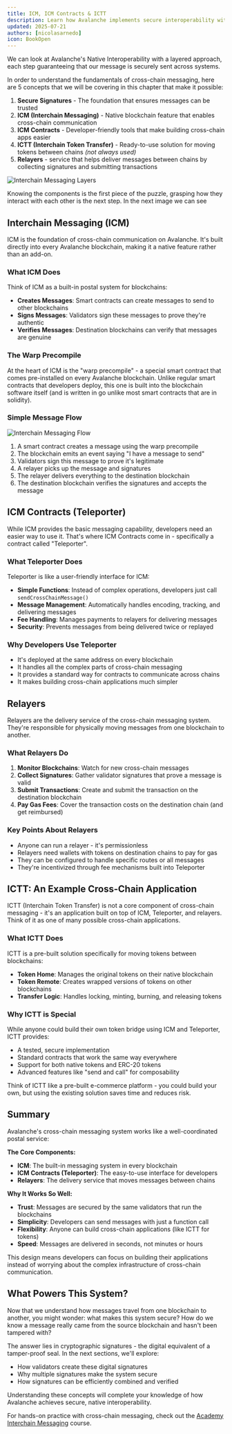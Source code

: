```yaml
---
title: ICM, ICM Contracts & ICTT
description: Learn how Avalanche implements secure interoperability with ICM, ICM Contracts (Teleporter), and ICTT
updated: 2025-07-21
authors: [nicolasarnedo]
icon: BookOpen
---
```


We can look at Avalanche's Native Interoperability with a layered approach, each step guaranteeing that our message is securely sent across systems. 

In order to understand the fundamentals of cross-chain messaging, here are 5 concepts that we will be covering in this chapter that make it possible:

1. **Secure Signatures** - The foundation that ensures messages can be trusted
2. **ICM (Interchain Messaging)** - Native blockchain feature that enables cross-chain communication
3. **ICM Contracts** - Developer-friendly tools that make building cross-chain apps easier
4. **ICTT (Interchain Token Transfer)** - Ready-to-use solution for moving tokens between chains *(not always used)*
5. **Relayers** - service that helps deliver messages between chains by collecting signatures and submitting transactions

![Interchain Messaging Layers](/common-images/avalanche-fundamentals/InterchainMessagingLayers+Relayer.png)

Knowing the components is the first piece of the puzzle, grasping how they interact with each other is the next step. In the next image we can see 



## Interchain Messaging (ICM)

ICM is the foundation of cross-chain communication on Avalanche. It's built directly into every Avalanche blockchain, making it a native feature rather than an add-on.

### What ICM Does

Think of ICM as a built-in postal system for blockchains:
- **Creates Messages**: Smart contracts can create messages to send to other blockchains
- **Signs Messages**: Validators sign these messages to prove they're authentic
- **Verifies Messages**: Destination blockchains can verify that messages are genuine

### The Warp Precompile

At the heart of ICM is the "warp precompile" - a special smart contract that comes pre-installed on every Avalanche blockchain. Unlike regular smart contracts that developers deploy, this one is built into the blockchain software itself (and is written in go unlike most smart contracts that are in solidity).

### Simple Message Flow

![Interchain Messaging Flow](/common-images/avalanche-fundamentals/InterchainMessagingExampleFlow.png)

1. A smart contract creates a message using the warp precompile
2. The blockchain emits an event saying "I have a message to send"
3. Validators sign this message to prove it's legitimate
4. A relayer picks up the message and signatures
5. The relayer delivers everything to the destination blockchain
6. The destination blockchain verifies the signatures and accepts the message



## ICM Contracts (Teleporter)

While ICM provides the basic messaging capability, developers need an easier way to use it. That's where ICM Contracts come in - specifically a contract called "Teleporter".

### What Teleporter Does

Teleporter is like a user-friendly interface for ICM:
- **Simple Functions**: Instead of complex operations, developers just call `sendCrossChainMessage()`
- **Message Management**: Automatically handles encoding, tracking, and delivering messages
- **Fee Handling**: Manages payments to relayers for delivering messages
- **Security**: Prevents messages from being delivered twice or replayed

### Why Developers Use Teleporter

- It's deployed at the same address on every blockchain
- It handles all the complex parts of cross-chain messaging
- It provides a standard way for contracts to communicate across chains
- It makes building cross-chain applications much simpler

## Relayers

Relayers are the delivery service of the cross-chain messaging system. They're responsible for physically moving messages from one blockchain to another.

### What Relayers Do

1. **Monitor Blockchains**: Watch for new cross-chain messages
2. **Collect Signatures**: Gather validator signatures that prove a message is valid
3. **Submit Transactions**: Create and submit the transaction on the destination blockchain
4. **Pay Gas Fees**: Cover the transaction costs on the destination chain (and get reimbursed)

### Key Points About Relayers

- Anyone can run a relayer - it's permissionless
- Relayers need wallets with tokens on destination chains to pay for gas
- They can be configured to handle specific routes or all messages
- They're incentivized through fee mechanisms built into Teleporter

## ICTT: An Example Cross-Chain Application

ICTT (Interchain Token Transfer) is not a core component of cross-chain messaging - it's an application built on top of ICM, Teleporter, and relayers. Think of it as one of many possible cross-chain applications.

### What ICTT Does

ICTT is a pre-built solution specifically for moving tokens between blockchains:
- **Token Home**: Manages the original tokens on their native blockchain
- **Token Remote**: Creates wrapped versions of tokens on other blockchains
- **Transfer Logic**: Handles locking, minting, burning, and releasing tokens

### Why ICTT is Special

While anyone could build their own token bridge using ICM and Teleporter, ICTT provides:
- A tested, secure implementation
- Standard contracts that work the same way everywhere
- Support for both native tokens and ERC-20 tokens
- Advanced features like "send and call" for composability

Think of ICTT like a pre-built e-commerce platform - you could build your own, but using the existing solution saves time and reduces risk.

## Summary

Avalanche's cross-chain messaging system works like a well-coordinated postal service:

**The Core Components:**
- **ICM**: The built-in messaging system in every blockchain
- **ICM Contracts (Teleporter)**: The easy-to-use interface for developers
- **Relayers**: The delivery service that moves messages between chains

**Why It Works So Well:**
- **Trust**: Messages are secured by the same validators that run the blockchains
- **Simplicity**: Developers can send messages with just a function call
- **Flexibility**: Anyone can build cross-chain applications (like ICTT for tokens)
- **Speed**: Messages are delivered in seconds, not minutes or hours

This design means developers can focus on building their applications instead of worrying about the complex infrastructure of cross-chain communication.

## What Powers This System?

Now that we understand how messages travel from one blockchain to another, you might wonder: what makes this system secure? How do we know a message really came from the source blockchain and hasn't been tampered with?

The answer lies in cryptographic signatures - the digital equivalent of a tamper-proof seal. In the next sections, we'll explore:
- How validators create these digital signatures
- Why multiple signatures make the system secure
- How signatures can be efficiently combined and verified

Understanding these concepts will complete your knowledge of how Avalanche achieves secure, native interoperability.

For hands-on practice with cross-chain messaging, check out the [Academy Interchain Messaging](/academy/interchain-messaging) course.

<Quiz quizId="405"/> 